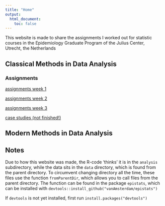 ```yaml
---
title: "Home"
output:
  html_document:
    toc: false
---
```


This website is made to share the assignments I worked out for 
statistic courses in the Epidemiology Graduate Program of the Julius Center, Utrecht, the Netherlands

## Classical Methods in Data Analysis

### Assignments
[assignments week 1](c_assignments_week1.html)

[assignments week 2](c_assignments_week2.html)

[assignments week 3](c_assignments_week3.html)

[case studies (not finished!)](c_case_studies.html)

## Modern Methods in Data Analysis

## Notes
Due to how this website was made, the R-code 'thinks' it is in the `analysis` 
subdirectory, while the data sits in the `data` directory, which is found from 
the parent directory. To circumvent changing directory all the time, these 
files use the function `fromParentDir`, which allows you to call files from 
the parent directory. The function can be found in the package `epistats`, 
which can be installed with `devtools::install_github("vanAmsterdam/epistats")`

If `devtools` is not yet installed, first run `install.packages("devtools")`
